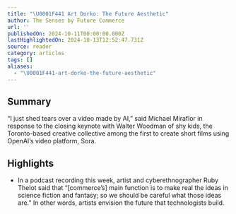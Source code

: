 ```yaml
---
title: "\U0001F441️ Art Dorko: The Future Aesthetic"
author: The Senses by Future Commerce
url: ''
publishedOn: 2024-10-11T00:00:00.000Z
lastHighlightedOn: 2024-10-13T12:52:47.731Z
source: reader
category: articles
tags: []
aliases:
  - "\U0001F441️-art-dorko-the-future-aesthetic"
---
```

## Summary

“I just shed tears over a video made by AI,” said Michael Miraflor in response to the closing keynote with Walter Woodman of shy kids, the Toronto-based creative collective among the first to create short films using OpenAI’s video platform, Sora.

## Highlights
- In a podcast recording this week, artist and cyberethnographer Ruby Thelot said that “[commerce’s] main function is to make real the ideas in science fiction and fantasy; so we should be careful what those ideas are.” In other words, artists envision the future that technologists build.
